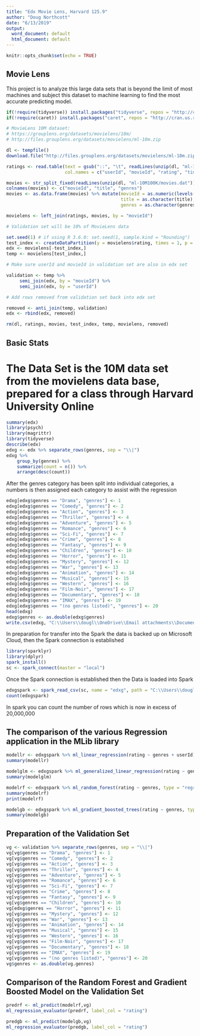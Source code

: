 ---
title: "Edx Movie Lens, Harvard 125.9"
author: "Doug Northcott"
date: "6/13/2019"
output:
  word_document: default
  html_document: default
---

```{r setup, include=FALSE}
knitr::opts_chunk$set(echo = TRUE)
```

## Movie Lens

This project is to analyze this large data sets that is beyond the limit of most machines and subject this dataset to machine learning to find the most accurate predicting model.

```{r, echo=FALSE}


if(!require(tidyverse)) install.packages("tidyverse", repos = "http://cran.us.r-project.org")
if(!require(caret)) install.packages("caret", repos = "http://cran.us.r-project.org")

# MovieLens 10M dataset:
# https://grouplens.org/datasets/movielens/10m/
# http://files.grouplens.org/datasets/movielens/ml-10m.zip

dl <- tempfile()
download.file("http://files.grouplens.org/datasets/movielens/ml-10m.zip", dl)

ratings <- read.table(text = gsub("::", "\t", readLines(unzip(dl, "ml-10M100K/ratings.dat"))),
                      col.names = c("userId", "movieId", "rating", "timestamp"))

movies <- str_split_fixed(readLines(unzip(dl, "ml-10M100K/movies.dat")), "\\::", 3)
colnames(movies) <- c("movieId", "title", "genres")
movies <- as.data.frame(movies) %>% mutate(movieId = as.numeric(levels(movieId))[movieId],
                                           title = as.character(title),
                                           genres = as.character(genres))

movielens <- left_join(ratings, movies, by = "movieId")

# Validation set will be 10% of MovieLens data

set.seed(1) # if using R 3.6.0: set.seed(1, sample.kind = "Rounding")
test_index <- createDataPartition(y = movielens$rating, times = 1, p = 0.1, list = FALSE)
edx <- movielens[-test_index,]
temp <- movielens[test_index,]

# Make sure userId and movieId in validation set are also in edx set

validation <- temp %>% 
     semi_join(edx, by = "movieId") %>%
     semi_join(edx, by = "userId")

# Add rows removed from validation set back into edx set

removed <- anti_join(temp, validation)
edx <- rbind(edx, removed)

rm(dl, ratings, movies, test_index, temp, movielens, removed)
```

## Basic Stats
# The Data Set is the 10M data set from the movielens data base, prepared for a class through Harvard University Online


```{r}
summary(edx)
library(psych)
library(magrittr)
library(tidyverse)
describe(edx)
edxg <- edx %>% separate_rows(genres, sep = "\\|")
edxg %>%
	group_by(genres) %>%
	summarize(count = n()) %>%
	arrange(desc(count))
```
After the genres category has been split into individual categories, a numbers is then assigned each category to assist with the regression
```{r}
edxg[edxg$genres == "Drama", "genres"] <- 1
edxg[edxg$genres == "Comedy", "genres"] <- 2
edxg[edxg$genres == "Action", "genres"] <- 3
edxg[edxg$genres == "Thriller", "genres"] <- 4
edxg[edxg$genres == "Adventure", "genres"] <- 5
edxg[edxg$genres == "Romance", "genres"] <- 6
edxg[edxg$genres == "Sci-Fi", "genres"] <- 7
edxg[edxg$genres == "Crime", "genres"] <- 8
edxg[edxg$genres == "Fantasy", "genres"] <- 9
edxg[edxg$genres == "Children", "genres"] <- 10
edxg[edxg$genres == "Horror", "genres"] <- 11
edxg[edxg$genres == "Mystery", "genres"] <- 12
edxg[edxg$genres == "War", "genres"] <- 13
edxg[edxg$genres == "Animation", "genres"] <- 14
edxg[edxg$genres == "Musical", "genres"] <- 15
edxg[edxg$genres == "Western", "genres"] <- 16
edxg[edxg$genres == "Film-Noir", "genres"] <- 17
edxg[edxg$genres == "Documentary", "genres"] <- 18
edxg[edxg$genres == "IMAX", "genres"] <- 19
edxg[edxg$genres == "(no genres listed)", "genres"] <- 20
head(edxg)
edxg$genres <- as.double(edxg$genres)
write.csv(edxg, "C:\\Users\\dougl\\OneDrive\\Email attachments\\Documents\\edxg.csv", row.names = FALSE)
```
In preparation  for transfer into the Spark the data is backed up on Microsoft Cloud, then the Spark connection is established

```{r}
library(sparklyr)
library(dplyr)
spark_install()
sc <- spark_connect(master = "local")
```
Once the Spark connection is established then the Data is loaded into Spark

```{r}
edxgspark <- spark_read_csv(sc, name = "edxg", path = "C:\\Users\\dougl\\OneDrive\\Email attachments\\Documents\\edxg.csv")
count(edxgspark)
```
In spark you can count the number of rows which is now in excess of 20,000,000 

## The comparison of the various Regression application in the MLib library
```{r}
modellr <- edxgspark %>% ml_linear_regression(rating ~ genres + userId)
summary(modellr)
```


```{r}
modelglm <- edxgspark %>% ml_generalized_linear_regression(rating ~ genres + userId)
summary(modelglm)
```

```{r}
modelrf <- edxgspark %>% ml_random_forest(rating ~ genres, type = "regression")
summary(modelrf)
print(modelrf)
```

```{r}
modelgb <- edxgspark %>% ml_gradient_boosted_trees(rating ~ genres, type = "regression")
summary(modelgb)
```

## Preparation of the Validation Set
```{r}
vg <- validation %>% separate_rows(genres, sep = "\\|")
vg[vg$genres == "Drama", "genres"] <- 1
vg[vg$genres == "Comedy", "genres"] <- 2
vg[vg$genres == "Action", "genres"] <- 3
vg[vg$genres == "Thriller", "genres"] <- 4
vg[vg$genres == "Adventure", "genres"] <- 5
vg[vg$genres == "Romance", "genres"] <- 6
vg[vg$genres == "Sci-Fi", "genres"] <- 7
vg[vg$genres == "Crime", "genres"] <- 8
vg[vg$genres == "Fantasy", "genres"] <- 9
vg[vg$genres == "Children", "genres"] <- 10
vg[edxg$genres == "Horror", "genres"] <- 11
vg[vg$genres == "Mystery", "genres"] <- 12
vg[vg$genres == "War", "genres"] <- 13
vg[vg$genres == "Animation", "genres"] <- 14
vg[vg$genres == "Musical", "genres"] <- 15
vg[vg$genres == "Western", "genres"] <- 16
vg[vg$genres == "Film-Noir", "genres"] <- 17
vg[vg$genres == "Documentary", "genres"] <- 18
vg[vg$genres == "IMAX", "genres"] <- 19
vg[vg$genres == "(no genres listed)", "genres"] <- 20
vg$genres <- as.double(vg.genres)
```
## Comparison of the Random Forest and Gradient Boosted Model on the Validation Set
```{r}
predrf <- ml_predict(modelrf,vg)
ml_regression_evaluator(predrf, label_col = "rating")
```


```{r}
predgb <- ml_predict(modelgb,vg)
ml_regression_evaluator(predgb, label_col = "rating")
```

